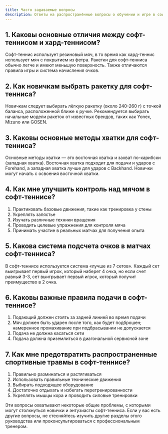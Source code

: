 ```yaml
---
title: Часто задаваемые вопросы
description: Ответы на распространённые вопросы о обучении и игре в софт-теннис
---
```


## 1. Каковы основные отличия между софт-теннисом и хард-теннисом?

Софт-теннис использует резиновый мяч, в то время как хард-теннис использует мяч с покрытием из фетра. Ракетки для софт-тенниса обычно легче и имеют меньшую поверхность. Также отличаются правила игры и система начисления очков.

## 2. Как новичкам выбрать ракетку для софт-тенниса?

Новичкам следует выбирать лёгкую ракетку (около 240-260 г) с точкой баланса, расположенной ближе к ручке. Рекомендуется выбирать начальные модели ракеток от известных брендов, таких как Yonex, Mizuno или GOSEN.

## 3. Каковы основные методы хватки для софт-тенниса?

Основные методы хватки — это восточная хватка и захват по-карибски (западная хватка). Восточная хватка подходит для подачи и ударов с Forehand, а западная хватка лучше для ударов с Backhand. Новички могут начать с освоения восточной хватки.

## 4. Как мне улучшить контроль над мячом в софт-теннисе?

1. Практиковать базовые движения, такие как тренировка у стены
2. Укреплять запястье
3. Изучать различные техники вращения
4. Проводить целевые упражнения для контроля мяча
5. Принимать участие в реальных матчах для получения опыта

## 5. Какова система подсчета очков в матчах софт-тенниса?

В софт-теннисе используется система «лучше из 7 сетов». Каждый сет выигрывает первый игрок, который наберет 4 очка, но если счет равный 3-3, сет выигрывает первый игрок, который получит преимущество в 2 очка.

## 6. Каковы важные правила подачи в софт-теннисе?

1. Подающий должен стоять за задней линией во время подачи
2. Мяч должен быть ударен после того, как будет подброшен; намеренное промахивание при подбрасывании не допускается
3. Подача не должна касаться сети
4. Подача должна приземлиться в диагональной сервисной зоне

## 7. Как мне предотвратить распространенные спортивные травмы в софт-теннисе?

1. Правильно разминаться и растягиваться
2. Использовать правильные технические движения
3. Выбирать подходящее оборудование
4. Достаточно отдыхать и избегать перетренированности
5. Укреплять мышцы кора и проводить силовые тренировки

Эти вопросы охватывают некоторые общие проблемы, с которыми могут столкнуться новички и энтузиасты софт-тенниса. Если у вас есть другие вопросы, не стесняйтесь изучить другие разделы этого руководства или проконсультироваться с профессиональным тренером.
